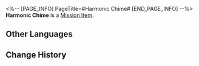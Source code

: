 <%-- [PAGE_INFO]
PageTitle=#Harmonic Chime#
[END_PAGE_INFO] --%>
{{Item Infobox
|id          = 140362
|image       = Item Harmonic Chime.png
|type        = Mission Item
|invCategory = Missions
|rarity      = 3
|effect      = 
|description = The specialized exorcism tool created by the Ten-Lords Commission for dealing with heliobi. Ring the bell to resonate it with heliobi's illusory maze.
}}
{{Description|''"With resounding clarity, it purifies all directions."''}}
'''Harmonic Chime''' is a [[Mission Item]].

==Other Languages==
{{Other Languages
|en   = Harmonic Chime
|zhs  = 同心火铃
|zht  = 同心火鈴
|ja   = 同心の火鈴
|ko   = 동심화령
|es   = Campanilla armónica
|fr   = Cloche harmonique
|ru   = Гармонический колокольчик
|th   = กระดิ่งเพลิงต้องใจ
|vi   = Chuông Lửa Đồng Tâm
|de   = Glocke der Einheit
|id   = Lonceng Harmoni
|pt   = Sino da Harmonia
}}

==Change History==
{{Change History|2.0}}